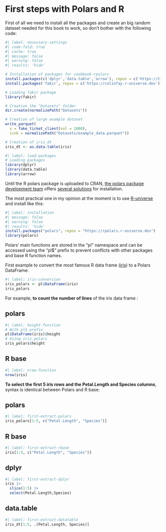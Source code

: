 # First steps with Polars and R

First of all we need to install all the packages and create an big random dataset needed for this book to work, so don't bother with the following code:

``` r
#| label: necessary-settings
#| code-fold: true
#| cache: true
#| message: false
#| warning: false
#| results: 'hide'

# Installation of packages for cookbook-rpolars
install.packages(c('dplyr','data.table','arrow'), repos = c('https://tidyverse.r-universe.dev'))
install.packages('fakir', repos = c('https://colinfay.r-universe.dev'))

# Loading fakir package
library(fakir)

# Creation the "Datasets" folder
dir.create(normalizePath("Datasets"))

# Creation of large example dataset
write_parquet(
  x = fake_ticket_client(vol = 1000),
  sink = normalizePath("Datasets/example_data.parquet"))

# Creation of iris_dt
iris_dt <- as.data.table(iris)
```


``` r
#| label: load-packages
# Loading packages
library(dplyr)
library(data.table)
library(arrow)
```

Until the R polars package is uploaded to CRAN, [the polars package development team](https://github.com/pola-rs/r-polars/graphs/contributors) offers [several solutions](https://rpolars.github.io/#install) for installation.

The most practical one in my opinion at the moment is to use [R-universe](https://r-universe.dev/search/) and install like this: 

``` r
#| label: installation
#| message: false
#| warning: false
#| results: 'hide'
install.packages("polars", repos = "https://rpolars.r-universe.dev")
library(polars)
```

Polars' main functions are stored in the "pl" namespace and can be accessed using the "pl$" prefix to prevent conflicts with other packages and base R function names.

First example to convert the most famous R data frame ([iris](https://archive.ics.uci.edu/ml/datasets/iris)) to a Polars DataFrame:

``` r
#| label: iris-conversion
iris_polars <- pl$DataFrame(iris)
iris_polars
```

For example, **to count the number of lines** of the iris data frame :  

::: {.panel-tabset}
## polars

```r
#| label: height-function
# With pl$ prefix
pl$DataFrame(iris)$height
# Using iris_polars
iris_polars$height
```

## R base

```r
#| label: nrow-function
nrow(iris)
```

:::

**To select the first 5 iris rows and the Petal.Length and Species columns**, syntax is identical between Polars and R base:

::: {.panel-tabset}
## polars

```r
#| label: first-extract-polars
iris_polars[1:5, c("Petal.Length", "Species")]
```

## R base

```r
#| label: first-extract-rbase
iris[1:5, c("Petal.Length", "Species")]
```

## dplyr

```r
#| label: first-extract-dplyr
iris |> 
  slice(1:5) |> 
  select(Petal.Length,Species)
```

## data.table

```r
#| label: first-extract-datatable
iris_dt[1:5, .(Petal.Length, Species)]
```

:::
